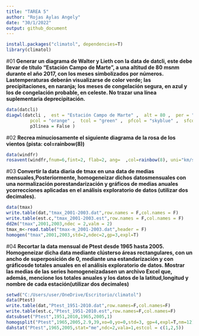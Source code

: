 ```yaml
---
title: "TAREA 5"
author: "Rojas Aylas Angely"
date: "30/1/2022"
output: github_document
---
```



```r
install.packages("climatol", dependencies=T)
library(climatol)
```

#01 
**Generar un diagrama de Walter y Lieth con la data de datcli, este debe llevar de título “Estación Campo de Marte”, a una altitud de 80 msnm durante el año 2017, con los meses simbolizados por números. Lastemperaturas deberán visualizarse de color verde; las precipitaciones, en naranja; los meses de congelación segura, en azul y los de congelación probable, en celeste. No trazar una línea suplementaria deprecipitación.**

```r
data(datcli)
diagwl(datcli ,  est = "Estación Campo de Marte" ,  alt = 80 ,  per = "2017" ,  margen = c ( 4 ,  4 ,  5 ,  4 ),  mlab = "1-12" , 
         pcol = "orange" ,  tcol = "green" ,  pfcol = "skyblue" ,  sfcol = "blue" ,  shem = FALSE ,
         p3línea = False )
```

#02 
**Recrea minuciosamente el siguiente diagrama de la rosa de los vientos (pista: col=rainbow(8))**

```r
data(windfr)
rosavent(windfr,fnum=6,fint=2, flab=2, ang=  ,col=rainbow(8), uni="km/s")
```

#03 
**Convertir la data diaria de tmax en una data de medias mensuales,Posteriormente, homogeneizar dichos datosmensuales con una normalización porestandarización y gráficos de medias anuales ycorrecciones aplicadas en el análisis exploratorio de datos (utilizar dos decimales).**


```r
data(tmax)
write.table(dat,"tmax_2001-2003.dat",row.names = F,col.names = F)
write.table(est.c,"tmax_2001-2003.est",row.names = F,col.names = F)
dd2m("tmax",2001,2003,ndec = 2,valm = 2)
tmax_m<-read.table("tmax-m_2001-2003.dat",header = F)
homogen("tmax",2001,2003,std=2,ndec=2,gp=3,expl=T)
```

#04
**Recortar la data mensual de Ptest desde 1965 hasta 2005. Homogeneizar dicha data mediante clústerso áreas rectangulares, con un ancho de superposición de 0, mediante una estandarización y con gráficosde totales anuales en el análisis exploratorio de datos. Mostrar las medias de las series homogeneizadasen un archivo Excel que, además, mencione los totales anuales y los datos de la latitud,longitud y nombre de cada estación(utilizar dos decimales)**

```r
setwd("C:/Users/user/OneDrive/Escritorio/climatol")
data(Ptest)
write.table(dat,"Ptest_1951-2010.dat",row.names=F,col.names=F)
write.table(est.c,"Ptest_1951-2010.est",row.names=F,col.names=F)
datsubset("Ptest",1951,2010,1965,2005,1)
homogsplit("Ptest",1965,2005,2.9,39,xo=0,yo=0,std=3, gp=4,expl=T,nm=12)
dahstat("Ptest",1965,2005,stat="me",ndc=2,vala=1,estcol = c(1,2,5))

```



